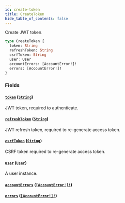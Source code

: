 ```yaml
---
id: create-token
title: CreateToken
hide_table_of_contents: false
---
```


Create JWT token.

```graphql
type CreateToken {
  token: String
  refreshToken: String
  csrfToken: String
  user: User
  accountErrors: [AccountError!]!
  errors: [AccountError!]!
}
```

### Fields

#### [`token`](#) ([`String`](../../../developer/api-reference/scalars/string))

JWT token, required to authenticate.

#### [`refreshToken`](#) ([`String`](../../../developer/api-reference/scalars/string))

JWT refresh token, required to re-generate access token.

#### [`csrfToken`](#) ([`String`](../../../developer/api-reference/scalars/string))

CSRF token required to re-generate access token.

#### [`user`](#) ([`User`](../../../developer/api-reference/objects/user))

A user instance.

#### [`accountErrors`](#) ([`[AccountError!]!`](../../../developer/api-reference/objects/account-error))

#### [`errors`](#) ([`[AccountError!]!`](../../../developer/api-reference/objects/account-error))

